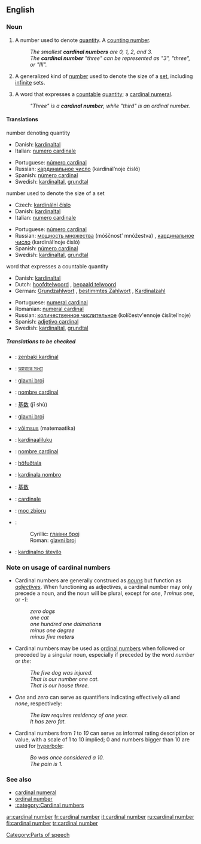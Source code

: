 {{wikipedia}}
==English==

===Noun===
{{en-noun|sg=[[cardinal]] [[number]]}}

# A number used to denote [[quantity]]. A [[counting number]].
#: ''The smallest '''cardinal numbers''' are 0, 1, 2, and 3.''
#: ''The '''cardinal number''' "three" can be represented as "3", "three", or "III".''
# {{mathematics}} A generalized kind of [[number]] used to denote the size of a [[set]], including [[infinite]] sets.
# {{cattag|language}} A word that expresses a [[countable]] [[quantity]]; a [[cardinal numeral]].
#: ''"Three" is a '''cardinal number''', while "third" is an ordinal number.''

====Translations====
;number denoting quantity
{{top}}
*Danish: [[kardinaltal]] {{n}}
*Italian: [[numero cardinale]] {{m}}
{{mid}}
*Portuguese: [[número cardinal]] {{m}}
*Russian: [[кардинальное число]] (kardinál’noje čisló) {{n}}
*Spanish: [[número cardinal]] {{m}}
*Swedish: [[kardinaltal]], [[grundtal]]
{{bottom}}

;number used to denote the size of a set
{{top}}
*Czech: [[kardinální číslo]] {{n}}
*Danish: [[kardinaltal]] {{n}}
*Italian: [[numero cardinale]] {{m}}
{{mid}}
*Portuguese: [[número cardinal]] {{m}}
*Russian: [[мощность множества]] (móščnost’ mnóžestva) {{f}}, [[кардинальное число]] (kardinál’noje čisló) {{n}}
*Spanish: [[número cardinal]] {{m}}
*Swedish: [[kardinaltal]], [[grundtal]]
{{bottom}}

;word that expresses a countable quantity
{{top}}
*Danish: [[kardinaltal]] {{n}}
*Dutch: [[hoofdtelwoord]] {{n}}, [[bepaald telwoord]] {{n}}
*German: [[Grundzahlwort]] {{n}}, [[bestimmtes Zahlwort]] {{n}}, [[Kardinalzahl]] {{f}}
{{mid}}
*Portuguese: [[numeral cardinal#Portuguese|numeral cardinal]]
*Romanian: [[numeral cardinal#Romanian|numeral cardinal]]
*Russian: [[количественное числительное]] (kolíčestv'ennoje čislítel’noje) {{n}}
*Spanish: [[adjetivo cardinal]] {{m}}
*Swedish: [[kardinaltal]], [[grundtal]]
{{bottom}}

=====Translations to be checked=====
*{{ttbc|Basque}}: [[zenbaki kardinal]]
*{{ttbc|Bengali}}: [[অঙ্কবাচক সংখ্যা]]
*{{ttbc|Bosnian}}: [[glavni broj#Bosnian|glavni broj]] {{m}}
*{{ttbc|Catalan}}: [[nombre cardinal]] {{m}}
*{{ttbc|Chinese}}: [[基数]] (jī shù)
*{{ttbc|Croatian}}: [[glavni broj#Croatian|glavni broj]] {{m}}
*{{ttbc|Estonian}}: [[võimsus]] (matemaatika)
*{{ttbc|Finnish}}: [[kardinaaliluku]]
*{{ttbc|French}}: [[nombre cardinal]] {{m}}
*{{ttbc|Icelandic}}: [[höfuðtala]]
*{{ttbc|Ido}}: [[kardinala nombro]]
*{{ttbc|Japanese}}: [[基数]]
*{{ttbc|Latin}}: [[cardinale]]
*{{ttbc|Polish}}: [[moc zbioru]]
*{{ttbc|Serbian}}:
*:Cyrillic: [[главни број#Serbian|главни број]] {{m}}
*:Roman: [[glavni broj#Serbian|glavni broj]] {{m}}
*{{ttbc|Slovene}}: [[kardinalno število]] {{n}}

===Note on usage of cardinal numbers===
*Cardinal numbers are generally construed as ''[[noun]]s'' but function as ''[[adjective]]s''.  When functioning as adjectives, a cardinal number may only precede a {{countable}} noun, and the noun will be plural, except for ''one'', ''1'' ''minus one'', or ''-1'':
*:''zero dog'''s''' ''
*:''one cat''
*:''one hundred one dalmatian'''s''' ''
*:''minus one degree''
*:''minus five meter'''s''' ''
*Cardinal numbers may be used as [[ordinal number]]s when followed or preceded by a singular {{countable}} noun, especially if preceded by the word ''number'' or ''the'':
*:''The five dog was injured.''
*:''That is our number one cat.''
*:''That is our house three.''
*''One'' and ''zero'' can serve as quantifiers indicating effectively ''all'' and ''none'', respectively:
*:''The law requires residency of one year.''
*:''It has zero fat.''
* Cardinal numbers from ''1'' to ''10'' can serve as informal rating description or value, with a scale of 1 to 10 implied; 0 and numbers bigger than 10 are used for [[hyperbole]]:
*:''Bo was once considered a 10.''
*:''The pain is 1.''

===See also===
*[[cardinal numeral]]
*[[ordinal number]]
*[[:category:Cardinal numbers]]

[[Category:Parts of speech]]

[[ar:cardinal number]]
[[fr:cardinal number]]
[[it:cardinal number]]
[[ru:cardinal number]]
[[fi:cardinal number]]
[[tr:cardinal number]]